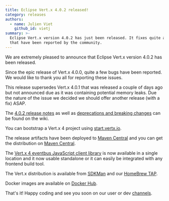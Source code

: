 ```yaml
---
title: Eclipse Vert.x 4.0.2 released!
category: releases
authors:
  - name: Julien Viet
    github_id: vietj
summary: >-
  Eclipse Vert.x version 4.0.2 has just been released. It fixes quite a few bugs
  that have been reported by the community.
---
```


We are extremely pleased to announce that Eclipse Vert.x version 4.0.2 has been released.

Since the epic release of Vert.x 4.0.0, quite a few bugs have been reported. We would like to thank you all for reporting these issues.

This release supersedes Vert.x 4.0.1 that was released a couple of days ago but not announced due as it was containing potential memory leaks. Due the nature of the issue we decided we should offer another release (with a fix) ASAP.

The [4.0.2 release notes](https://github.com/vert-x3/wiki/wiki/4.0.2-Release-Notes) as well as
[deprecations and breaking changes](https://github.com/vert-x3/wiki/wiki/4.0.2-Deprecations-and-breaking-changes)
 can be found on the wiki.

You can bootstrap a Vert.x 4 project using [start.vertx.io](https://start.vertx.io).

The release artifacts have been deployed to [Maven Central](https://search.maven.org/search?q=g:io.vertx%20AND%20v:4.0.2) and
you can get the distribution on [Maven Central](https://repo1.maven.org/maven2/io/vertx/vertx-stack-manager/4.0.2/).

The [Vert.x 4 eventbus JavaScript client library](https://www.npmjs.com/package/@vertx/eventbus-bridge-client.js) is now available
in a single location and it now usable standalone or it can easily be integrated with any frontend build tool.

The Vert.x distribution is available from [SDKMan](https://sdkman.io) and our
[HomeBrew TAP](https://github.com/vertx-distrib/homebrew-tap).

Docker images are available on [Docker Hub](https://hub.docker.com/u/vertx/).

That's it! Happy coding and see you soon on our user or dev [channels](https://vertx.io/channels).
